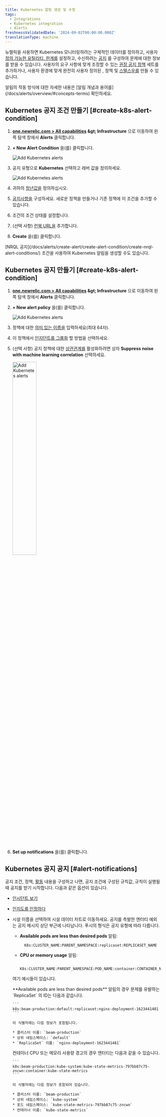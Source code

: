 ```yaml
---
title: Kubernetes 알림 생성 및 수정
tags:
  - Integrations
  - Kubernetes integration
  - Alerts
freshnessValidatedDate: '2024-09-02T00:00:00.000Z'
translationType: machine
---
```


뉴렐릭을 사용하면 Kubernetes 모니터링하려는 구체적인 데이터를 정의하고, 사용자 [정의 가능한 유틸리티, 한계를](/docs/alerts/create-alert/set-thresholds/set-thresholds-alert-condition/) 설정하고, 수신하려는 [공지](/docs/alerts/get-notified/intro-notifications/) 를 구성하여 문제에 대한 정보를 받을 수 있습니다. 사용자의 요구 사항에 맞게 조정할 수 있는 [권장 공지 정책](/docs/kubernetes-pixie/kubernetes-integration/installation/recommended-alert-policies) 세트를 추가하거나, 사용자 환경에 맞게 완전히 사용자 정의된 <InlinePopover type="alerts" />, 정책 및 [스텔스우를](/docs/alerts/get-notified/incident-workflows/) 만들 수 있습니다.

<Callout variant="tip">
  알림의 작동 방식에 대한 자세한 내용은 [알림 개념과 용어를](/docs/alerts/overview/#concepts-terms) 확인하세요.
</Callout>

## Kubernetes 공지 조건 만들기 [#create-k8s-alert-condition]

1. <DNT>**[one.newrelic.com &gt; All capabilities](https://one.newrelic.com/all-capabilities) &amp;gt; Infrastructure**</DNT> 으로 이동하여 왼쪽 탐색 창에서 <DNT>**Alerts**</DNT> 클릭합니다.

2. <DNT>**+ New Alert Condition**</DNT> 을(를) 클릭합니다.

   <img title="Kubernetes - new alert condition" alt="Add Kubernetes alerts" src="/images/kubernetes_screenshot-crop_new-alert-condition-button.webp" />

3. 공지 유형으로 <DNT>**Kubernetes**</DNT> 선택하고 레버 값을 정의하세요.

   <img title="Kubernetes - new alert condition" alt="Add Kubernetes alerts" src="/images/kubernetes_screenshot-crop_create_alert_condition.webp" />

4. 귀하의 [청년값을](/docs/alerts/create-alert/set-thresholds/set-thresholds-alert-condition/) 정의하십시오.

5. [공지사항을](/docs/alerts/organize-alerts/create-edit-or-find-alert-policy/) 구성하세요. 새로운 정책을 만들거나 기존 정책에 이 조건을 추가할 수 있습니다.

6. 조건의 조건 상태를 설정합니다.

7. (선택 사항) [런북 URL을](/docs/alerts/create-alert/condition-details/provide-runbook-instructions-alert-activity) 추가합니다.

8. <DNT>**Create**</DNT> 을(를) 클릭합니다.

<Callout variant="tip">
  [NRQL 공지](/docs/alerts/create-alert/create-alert-condition/create-nrql-alert-conditions/) 조건을 사용하여 Kubernetes 알림을 생성할 수도 있습니다.
</Callout>

## Kubernetes 공지 만들기 [#create-k8s-alert-condition]

1. <DNT>**[one.newrelic.com &gt; All capabilities](https://one.newrelic.com/all-capabilities) &amp;gt; Infrastructure**</DNT> 으로 이동하여 왼쪽 탐색 창에서 <DNT>**Alerts**</DNT> 클릭합니다.

2. <DNT>**+ New alert policy**</DNT> 을(를) 클릭합니다.

   <img title="Kubernetes - new alert condition" alt="Add Kubernetes alerts" src="/images/kubernetes_screenshot-crop_new-alert-policy-button.webp" />

3. 정책에 대한 [의미 있는 이름을](/docs/alerts/organize-alerts/create-edit-or-find-alert-policy/#best-practices-policies) 입력하세요(최대 64자).

4. 이 정책에서 [인지던트를 그룹화](/docs/alerts/organize-alerts/specify-when-alerts-create-incidents/#preference-options) 할 방법을 선택하세요.

5. (선택 사항) 공지 정책에 대한 [상관관계를](/docs/alerts/organize-alerts/change-applied-intelligence-correlation-logic-decisions/) 활성화하려면 상자 <DNT>**Suppress noise with machine learning correlation**</DNT> 선택하세요.

   <img width="40%;" title="Kubernetes - new alert condition" alt="Add Kubernetes alerts" src="/images/kubernetes_screenshot-crop_create_alert_policy.webp" />

6. <DNT>**Set up notifications**</DNT> 을(를) 클릭합니다.

## Kubernetes 공지 공지 [#alert-notifications]

공지 조건, 정책, [활동](/docs/alerts/get-notified/incident-workflows/) 내용을 구성하고 나면, 공지 조건에 구성된 규칙값, 규칙이 실행될 때 공지를 받기 시작합니다. 다음과 같은 옵션이 있습니다.

* [인시던트 보기](/docs/alerts/incident-management/view-event-details-incidents/)

* [인지도를 인정하다](/docs/alerts/get-notified/acknowledge-alert-incidents/)

* 시설 이름을 선택하여 시설 데이터 차트로 이동하세요. 공지를 촉발한 엔터티 예외는 공지 메시지 상단 부근에 나타납니다. 푸시의 형식은 공지 유형에 따라 다릅니다.

  * <DNT>**Available pods are less than desired pods**</DNT> 알림:

    ```
      K8s:CLUSTER_NAME:PARENT_NAMESPACE:replicaset:REPLICASET_NAME
    ```

  * <DNT>**CPU or memory usage**</DNT> 알림:

    ```
      K8s:CLUSTER_NAME:PARENT_NAMESPACE:POD_NAME:container:CONTAINER_NAME
    ```

  여기 예시들이 있습니다.

  <CollapserGroup>
    <Collapser id="pod-alerts" title="Pod 경고 알림 예시">
      <DNT>**Available pods are less than desired pods**</DNT> 알림의 경우 문제를 유발하는 `ReplicaSet` 의 ID는 다음과 같습니다.

      ```
      k8s:beam-production:default:replicaset:nginx-deployment-1623441481
      ```

      이 식별자에는 다음 정보가 포함됩니다.

      * 클러스터 이름: `beam-production`
      * 상위 네임스페이스: `default`
      * `ReplicaSet` 이름: `nginx-deployment-1623441481`
    </Collapser>

    <Collapser id="container-resource" title="컨테이너 리소스 알림 예시">
      컨테이너 CPU 또는 메모리 사용량 경고의 경우 엔터티는 다음과 같을 수 있습니다.

      ```
      k8s:beam-production:kube-system:kube-state-metrics-797bb87c75-zncwn:container:kube-state-metrics
      ```

      이 식별자에는 다음 정보가 포함되어 있습니다.

      * 클러스터 이름: `beam-production`
      * 상위 네임스페이스: `kube-system`
      * 포드 네임스페이스: `kube-state-metrics-797bb87c75-zncwn`
      * 컨테이너 이름: `kube-state-metrics`
    </Collapser>
  </CollapserGroup>